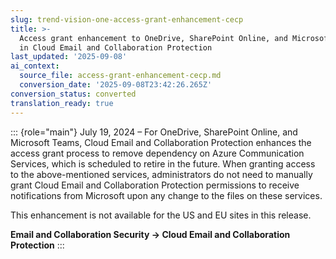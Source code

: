 ```yaml
---
slug: trend-vision-one-access-grant-enhancement-cecp
title: >-
  Access grant enhancement to OneDrive, SharePoint Online, and Microsoft Teams
  in Cloud Email and Collaboration Protection
last_updated: '2025-09-08'
ai_context:
  source_file: access-grant-enhancement-cecp.md
  conversion_date: '2025-09-08T23:42:26.265Z'
conversion_status: converted
translation_ready: true
---
```


::: {role="main"}
July 19, 2024 – For OneDrive, SharePoint Online, and Microsoft Teams, Cloud Email and Collaboration Protection enhances the access grant process to remove dependency on Azure Communication Services, which is scheduled to retire in the future. When granting access to the above-mentioned services, administrators do not need to manually grant Cloud Email and Collaboration Protection permissions to receive notifications from Microsoft upon any change to the files on these services.

This enhancement is not available for the US and EU sites in this release.

**Email and Collaboration Security → Cloud Email and Collaboration Protection**
:::
